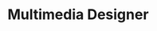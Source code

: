---
#bios found here: https://docs.google.com/document/d/13UuePbGLRF4G5b5JoEe2Vua3NukZ1-QwRW4Oisnd8lI/edit#
#anything that should be left blank enter: ''
name: Josh Hoepner
active: false
title: Multimedia Designer
details:
  - almaMater: University of Nebraska-Lincoln
  - pronoun: He/Him
  - joinedPB: August 2017
socials:
  - website: https://joshoepner.co
  - instagram: https://instagram.com/joshoepner
  - spotify: https://open.spotify.com/user/jh3ps
  - linkedIn: https://www.linkedin.com/in/josh-hoepner-64304bbb
headshotFun: /img/team/pixel-bakery-josh-hoepner.jpg
avatar: /img/team/pixel-bakery-josh-hoepner-avatar.jpg
headshotSmiling: /img/team/pixel-bakery-josh-hoepner.jpg
headshotSerious: /img/team/pixel-bakery-josh-hoepner.jpg
---